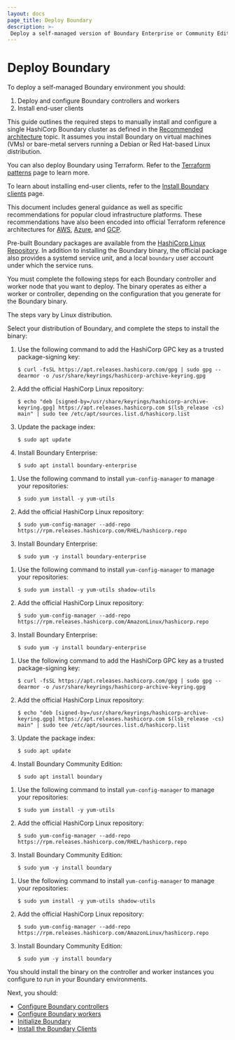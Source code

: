 ```yaml
---
layout: docs
page_title: Deploy Boundary
description: >-
 Deploy a self-managed version of Boundary Enterprise or Community Edition on Ubuntu/Debian, CentOS/RHEL, or Amazon Linux by installing the binary file.
---
```


# Deploy Boundary

To deploy a self-managed Boundary environment you should:

1. Deploy and configure Boundary controllers and workers
2. Install end-user clients

This guide outlines the required steps to manually install and configure a
single HashiCorp Boundary cluster as defined in the [Recommended
architecture](/boundary/docs/install-boundary/recommended-architecture) topic.
It assumes you install Boundary on virtual machines (VMs) or bare-metal servers
running a Debian or Red Hat-based Linux distribution.

You can also deploy Boundary using Terraform. Refer to the [Terraform patterns](/boundary/docs/install-boundary/terraform-patterns) page to learn more.

To learn about installing end-user clients, refer to the [Install Boundary clients](/boundary/docs/install-boundary/install-clients) page.

This document includes general guidance as well as specific recommendations for
popular cloud infrastructure platforms. These recommendations have also been
encoded into official Terraform reference architectures for
[AWS](https://github.com/hashicorp/boundary-reference-architecture/tree/main/deployment/aws),
[Azure](https://github.com/hashicorp/boundary-reference-architecture/tree/main/deployment/azure),
and
[GCP](https://github.com/hashicorp/boundary-reference-architecture/tree/main/deployment/gcp).

Pre-built Boundary packages are available from the [HashiCorp Linux
Repository](https://www.hashicorp.com/blog/announcing-the-hashicorp-linux-repository).
In addition to installing the Boundary binary, the official package also
provides a systemd service unit, and a local `boundary` user account under which
the service runs.

<Note>

  You must complete the following steps for each Boundary controller and worker
node that you want to deploy. The binary operates as either a worker or
controller, depending on the configuration that you generate for the
Boundary binary.

</Note>

The steps vary by Linux distribution.

Select your distribution of Boundary, and complete the steps to install the
binary:

<Tabs>
<Tab heading="Enterprise">

<Tabs>
<Tab heading="Ubuntu/Debian">

1. Use the following command to add the HashiCorp GPC key as a trusted
   package-signing key:

    ```shell-session
    $ curl -fsSL https://apt.releases.hashicorp.com/gpg | sudo gpg --dearmor -o /usr/share/keyrings/hashicorp-archive-keyring.gpg
    ```
1. Add the official HashiCorp Linux repository:

    ```shell-session
    $ echo "deb [signed-by=/usr/share/keyrings/hashicorp-archive-keyring.gpg] https://apt.releases.hashicorp.com $(lsb_release -cs) main" | sudo tee /etc/apt/sources.list.d/hashicorp.list
    ```

1. Update the package index:

    ```shell-session
    $ sudo apt update
    ```

1. Install Boundary Enterprise:

    ```shell-session
    $ sudo apt install boundary-enterprise
    ```

</Tab>
<Tab heading="CentOS/RHEL">

1. Use the following command to install `yum-config-manager` to manage your
   repositories:

    ```shell-session
    $ sudo yum install -y yum-utils
    ```

2. Add the official HashiCorp Linux repository:

    ```shell-session
    $ sudo yum-config-manager --add-repo https://rpm.releases.hashicorp.com/RHEL/hashicorp.repo
    ```

3. Install Boundary Enterprise:

    ```shell-session
    $ sudo yum -y install boundary-enterprise
    ```

</Tab>
<Tab heading="Amazon Linux">

1. Use the following command to install `yum-config-manager` to manage your
   repositories:

    ```shell-session
    $ sudo yum install -y yum-utils shadow-utils
    ```

2. Add the official HashiCorp Linux repository:

    ```shell-session
    $ sudo yum-config-manager --add-repo https://rpm.releases.hashicorp.com/AmazonLinux/hashicorp.repo
    ```

3. Install Boundary Enterprise:

    ```shell-session
    $ sudo yum -y install boundary-enterprise
    ```

</Tab>
</Tabs>
</Tab>
<Tab heading="Community Edition">
<Tabs>
<Tab heading="Ubuntu/Debian">

1. Use the following command to add the HashiCorp GPC key as a trusted
   package-signing key:

    ```shell-session
    $ curl -fsSL https://apt.releases.hashicorp.com/gpg | sudo gpg --dearmor -o /usr/share/keyrings/hashicorp-archive-keyring.gpg
    ```
1. Add the official HashiCorp Linux repository:

    ```shell-session
    $ echo "deb [signed-by=/usr/share/keyrings/hashicorp-archive-keyring.gpg] https://apt.releases.hashicorp.com $(lsb_release -cs) main" | sudo tee /etc/apt/sources.list.d/hashicorp.list
    ```

1. Update the package index:

    ```shell-session
    $ sudo apt update
    ```

1. Install Boundary Community Edition:

    ```shell-session
    $ sudo apt install boundary
    ```

</Tab>
<Tab heading="CentOS/RHEL">

1. Use the following command to install `yum-config-manager` to manage your
   repositories:

    ```shell-session
    $ sudo yum install -y yum-utils
    ```

2. Add the official HashiCorp Linux repository:

    ```shell-session
    $ sudo yum-config-manager --add-repo https://rpm.releases.hashicorp.com/RHEL/hashicorp.repo
    ```

3. Install Boundary Community Edition:

    ```shell-session
    $ sudo yum -y install boundary
    ```

</Tab>

<Tab heading="Amazon Linux">

1. Use the following command to install `yum-config-manager` to manage your
   repositories:

    ```shell-session
    $ sudo yum install -y yum-utils shadow-utils
    ```

2. Add the official HashiCorp Linux repository:

    ```shell-session
    $ sudo yum-config-manager --add-repo https://rpm.releases.hashicorp.com/AmazonLinux/hashicorp.repo
    ```

3. Install Boundary Community Edition:

    ```shell-session
    $ sudo yum -y install boundary
    ```

</Tab>
</Tabs>
</Tab>
</Tabs>

You should install the binary on the controller and worker instances you configure to run in your Boundary environments. 

Next, you should:

- [Configure Boundary controllers](/boundary/docs/install-boundary/configure-controllers)
- [Configure Boundary workers](/boundary/docs/install-boundary/configure-workers)
- [Initialize Boundary](/boundary/docs/install-boundary/initialize)
- [Install the Boundary Clients](/boundary/docs/install-boundary/install-clients)